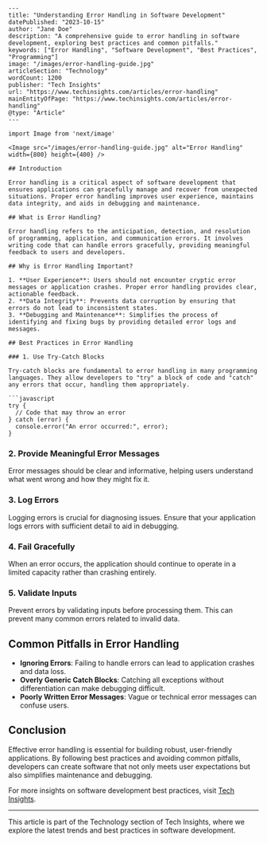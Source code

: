 ```mdx
---
title: "Understanding Error Handling in Software Development"
datePublished: "2023-10-15"
author: "Jane Doe"
description: "A comprehensive guide to error handling in software development, exploring best practices and common pitfalls."
keywords: ["Error Handling", "Software Development", "Best Practices", "Programming"]
image: "/images/error-handling-guide.jpg"
articleSection: "Technology"
wordCount: 1200
publisher: "Tech Insights"
url: "https://www.techinsights.com/articles/error-handling"
mainEntityOfPage: "https://www.techinsights.com/articles/error-handling"
@type: "Article"
---

import Image from 'next/image'

<Image src="/images/error-handling-guide.jpg" alt="Error Handling" width={800} height={400} />

## Introduction

Error handling is a critical aspect of software development that ensures applications can gracefully manage and recover from unexpected situations. Proper error handling improves user experience, maintains data integrity, and aids in debugging and maintenance.

## What is Error Handling?

Error handling refers to the anticipation, detection, and resolution of programming, application, and communication errors. It involves writing code that can handle errors gracefully, providing meaningful feedback to users and developers.

## Why is Error Handling Important?

1. **User Experience**: Users should not encounter cryptic error messages or application crashes. Proper error handling provides clear, actionable feedback.
2. **Data Integrity**: Prevents data corruption by ensuring that errors do not lead to inconsistent states.
3. **Debugging and Maintenance**: Simplifies the process of identifying and fixing bugs by providing detailed error logs and messages.

## Best Practices in Error Handling

### 1. Use Try-Catch Blocks

Try-catch blocks are fundamental to error handling in many programming languages. They allow developers to "try" a block of code and "catch" any errors that occur, handling them appropriately.

```javascript
try {
  // Code that may throw an error
} catch (error) {
  console.error("An error occurred:", error);
}
```

### 2. Provide Meaningful Error Messages

Error messages should be clear and informative, helping users understand what went wrong and how they might fix it.

### 3. Log Errors

Logging errors is crucial for diagnosing issues. Ensure that your application logs errors with sufficient detail to aid in debugging.

### 4. Fail Gracefully

When an error occurs, the application should continue to operate in a limited capacity rather than crashing entirely.

### 5. Validate Inputs

Prevent errors by validating inputs before processing them. This can prevent many common errors related to invalid data.

## Common Pitfalls in Error Handling

- **Ignoring Errors**: Failing to handle errors can lead to application crashes and data loss.
- **Overly Generic Catch Blocks**: Catching all exceptions without differentiation can make debugging difficult.
- **Poorly Written Error Messages**: Vague or technical error messages can confuse users.

## Conclusion

Effective error handling is essential for building robust, user-friendly applications. By following best practices and avoiding common pitfalls, developers can create software that not only meets user expectations but also simplifies maintenance and debugging.

For more insights on software development best practices, visit [Tech Insights](https://www.techinsights.com).

---

This article is part of the Technology section of Tech Insights, where we explore the latest trends and best practices in software development.
```
